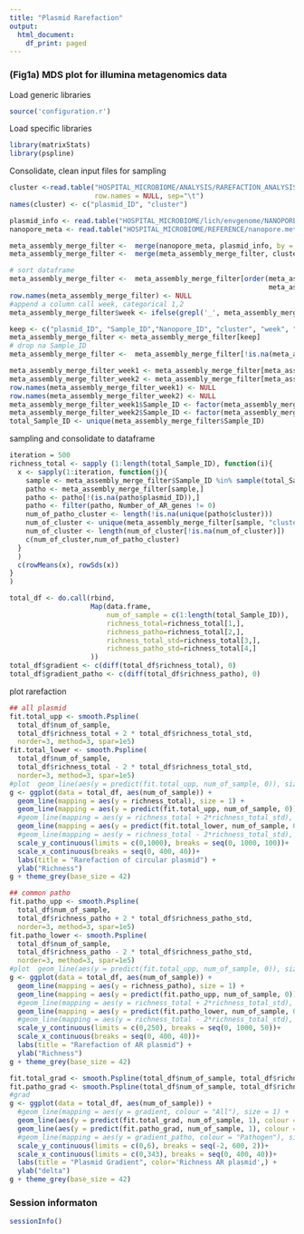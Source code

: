 ```yaml
---
title: "Plasmid Rarefaction"
output:
  html_document:
    df_print: paged
---
```



### (Fig1a) MDS plot for illumina metagenomics data

Load generic libraries
```r
source('configuration.r')
```

Load specific libraries
```r
library(matrixStats)
library(pspline)
```

Consolidate, clean input files for sampling
```r
cluster <-read.table("HOSPITAL_MICROBIOME/ANALYSIS/RAREFACTION_ANALYSIS/plasmid_cluster.tsv",
                     row.names = NULL, sep="\t")
names(cluster) <- c("plasmid_ID", "cluster")

plasmid_info <- read.table("HOSPITAL_MICROBIOME/lich/envgenome/NANOPORE_ANALYSIS/tables/plasmid_info.dat", sep="\t", header=TRUE)
nanopore_meta <- read.table("HOSPITAL_MICROBIOME/REFERENCE/nanopore.metadata.txt", header=TRUE)

meta_assembly_merge_filter <-  merge(nanopore_meta, plasmid_info, by = "Nanopore_ID", all = TRUE, sort = FALSE)
meta_assembly_merge_filter <-  merge(meta_assembly_merge_filter, cluster, by = "plasmid_ID", all = TRUE, sort = FALSE)

# sort dataframe
meta_assembly_merge_filter <-  meta_assembly_merge_filter[order(meta_assembly_merge_filter$Sample_ID, 
                                                                meta_assembly_merge_filter$Nanopore_ID),, drop=TRUE]
row.names(meta_assembly_merge_filter) <- NULL
#append a column call week, categorical 1,2
meta_assembly_merge_filter$week <- ifelse(grepl('_', meta_assembly_merge_filter$Sample_ID), 2, 1)

keep <- c("plasmid_ID", "Sample_ID","Nanopore_ID", "cluster", "week", "Number_of_AR_genes", "AR_gene_list")
meta_assembly_merge_filter <- meta_assembly_merge_filter[keep]
# drop na Sample_ID
meta_assembly_merge_filter <-  meta_assembly_merge_filter[!is.na(meta_assembly_merge_filter$Sample_ID),]

meta_assembly_merge_filter_week1 <- meta_assembly_merge_filter[meta_assembly_merge_filter$week == 1,]
meta_assembly_merge_filter_week2 <- meta_assembly_merge_filter[meta_assembly_merge_filter$week == 2,]
row.names(meta_assembly_merge_filter_week1) <- NULL
row.names(meta_assembly_merge_filter_week2) <- NULL
meta_assembly_merge_filter_week1$Sample_ID <- factor(meta_assembly_merge_filter_week1$Sample_ID)
meta_assembly_merge_filter_week2$Sample_ID <- factor(meta_assembly_merge_filter_week2$Sample_ID)
total_Sample_ID <- unique(meta_assembly_merge_filter$Sample_ID)
```

sampling and consolidate to dataframe
```r
iteration = 500
richness_total <- sapply (1:length(total_Sample_ID), function(i){
  x <- sapply(1:iteration, function(j){
    sample <- meta_assembly_merge_filter$Sample_ID %in% sample(total_Sample_ID, i)
    patho <- meta_assembly_merge_filter[sample,]
    patho <- patho[!(is.na(patho$plasmid_ID)),]
    patho <- filter(patho, Number_of_AR_genes != 0)
    num_of_patho_cluster <- length(!is.na(unique(patho$cluster)))
    num_of_cluster <- unique(meta_assembly_merge_filter[sample, "cluster"])
    num_of_cluster <- length(num_of_cluster[!is.na(num_of_cluster)])
    c(num_of_cluster,num_of_patho_cluster)
  }
  )
  c(rowMeans(x), rowSds(x))
}
)

total_df <- do.call(rbind, 
                    Map(data.frame,
                        num_of_sample = c(1:length(total_Sample_ID)),
                        richness_total=richness_total[1,],
                        richness_patho=richness_total[2,],
                        richness_total_std=richness_total[3,],
                        richness_patho_std=richness_total[4,]
                    ))
total_df$gradient <- c(diff(total_df$richness_total), 0)
total_df$gradient_patho <- c(diff(total_df$richness_patho), 0)
```

plot rarefaction 
```r
## all plasmid
fit.total_upp <- smooth.Pspline(
  total_df$num_of_sample, 
  total_df$richness_total + 2 * total_df$richness_total_std, 
  norder=3, method=3, spar=1e5)
fit.total_lower <- smooth.Pspline(
  total_df$num_of_sample, 
  total_df$richness_total - 2 * total_df$richness_total_std, 
  norder=3, method=3, spar=1e5)
#plot  geom_line(aes(y = predict(fit.total_upp, num_of_sample, 0)), size = 1, linetype = "dashed") + 
g <- ggplot(data = total_df, aes(num_of_sample)) +
  geom_line(mapping = aes(y = richness_total), size = 1) + 
  geom_line(mapping = aes(y = predict(fit.total_upp, num_of_sample, 0)), size = 1, linetype = "dashed")+
  #geom_line(mapping = aes(y = richness_total + 2*richness_total_std), size = 1, linetype = "dashed")+
  geom_line(mapping = aes(y = predict(fit.total_lower, num_of_sample, 0)), size = 1, linetype = "dashed")+
  #geom_line(mapping = aes(y = richness_total - 2*richness_total_std), size = 1, linetype = "dashed")+
  scale_y_continuous(limits = c(0,1000), breaks = seq(0, 1000, 100))+
  scale_x_continuous(breaks = seq(0, 400, 40))+
  labs(title = "Rarefaction of circular plasmid") +
  ylab("Richness")
g + theme_grey(base_size = 42)

## common patho
fit.patho_upp <- smooth.Pspline(
  total_df$num_of_sample, 
  total_df$richness_patho + 2 * total_df$richness_patho_std, 
  norder=3, method=3, spar=1e5)
fit.patho_lower <- smooth.Pspline(
  total_df$num_of_sample, 
  total_df$richness_patho - 2 * total_df$richness_patho_std, 
  norder=3, method=3, spar=1e5)
#plot  geom_line(aes(y = predict(fit.total_upp, num_of_sample, 0)), size = 1, linetype = "dashed") + 
g <- ggplot(data = total_df, aes(num_of_sample)) +
  geom_line(mapping = aes(y = richness_patho), size = 1) + 
  geom_line(mapping = aes(y = predict(fit.patho_upp, num_of_sample, 0)), size = 1, linetype = "dashed")+
  #geom_line(mapping = aes(y = richness_total + 2*richness_total_std), size = 1, linetype = "dashed")+
  geom_line(mapping = aes(y = predict(fit.patho_lower, num_of_sample, 0)), size = 1, linetype = "dashed")+
  #geom_line(mapping = aes(y = richness_total - 2*richness_total_std), size = 1, linetype = "dashed")+
  scale_y_continuous(limits = c(0,250), breaks = seq(0, 1000, 50))+
  scale_x_continuous(breaks = seq(0, 400, 40))+
  labs(title = "Rarefaction of AR plasmid") +
  ylab("Richness")
g + theme_grey(base_size = 42)

fit.total_grad <- smooth.Pspline(total_df$num_of_sample, total_df$richness_total, norder=3, method=1, spar=1e5)
fit.patho_grad <- smooth.Pspline(total_df$num_of_sample, total_df$richness_patho, norder=3, method=1, spar=1e5)
#grad
g <- ggplot(data = total_df, aes(num_of_sample)) +
  #geom_line(mapping = aes(y = gradient, colour = "All"), size = 1) +
  geom_line(aes(y = predict(fit.total_grad, num_of_sample, 1), colour = "All circular plasmid")) +
  geom_line(aes(y = predict(fit.patho_grad, num_of_sample, 1), colour = "Richness AR plasmid")) + 
  #geom_line(mapping = aes(y = gradient_patho, colour = "Pathogen"), size = 1) + 
  scale_y_continuous(limits = c(0,6), breaks = seq(-2, 600, 2))+
  scale_x_continuous(limits = c(0,343), breaks = seq(0, 400, 40))+
  labs(title = "Plasmid Gradient", color='Richness AR plasmid',) +
  ylab("delta")
g + theme_grey(base_size = 42)
```


### Session informaton
```r
sessionInfo()
```